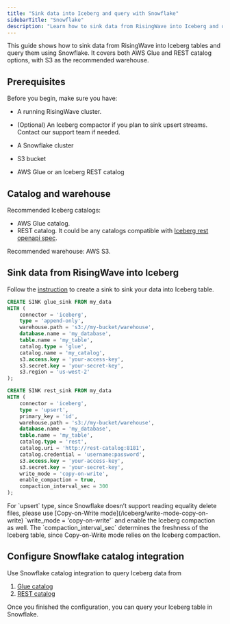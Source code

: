 ```yaml
---
title: "Sink data into Iceberg and query with Snowflake"
sidebarTitle: "Snowflake"
description: "Learn how to sink data from RisingWave into Iceberg and query it using Snowflake."
---
```


This guide shows how to sink data from RisingWave into Iceberg tables and query them using Snowflake. It covers both AWS Glue and REST catalog options, with S3 as the recommended warehouse.

## Prerequisites

Before you begin, make sure you have:

- A running RisingWave cluster.

- (Optional) An Iceberg compactor if you plan to sink upsert streams. Contact our support team if needed.

- A Snowflake cluster

- S3 bucket

- AWS Glue or an Iceberg REST catalog

## Catalog and warehouse

Recommended Iceberg catalogs:

- AWS Glue catalog.
- REST catalog. It could be any catalogs compatible with [Iceberg rest openapi spec](https://github.com/apache/iceberg/blob/main/open-api/rest-catalog-open-api.yaml).

Recommended warehouse: AWS S3.

## Sink data from RisingWave into Iceberg

Follow the [instruction](/iceberg/deliver-to-iceberg#use-with-different-storage-backends) to create a sink to sink your data into Iceberg table.

```sql Glue + S3 (append-only)
CREATE SINK glue_sink FROM my_data
WITH (
    connector = 'iceberg',
    type = 'append-only',
    warehouse.path = 's3://my-bucket/warehouse',
    database.name = 'my_database',
    table.name = 'my_table',
    catalog.type = 'glue',
    catalog.name = 'my_catalog',
    s3.access.key = 'your-access-key',
    s3.secret.key = 'your-secret-key',
    s3.region = 'us-west-2'
);
```

```sql REST catalog + S3
CREATE SINK rest_sink FROM my_data
WITH (
    connector = 'iceberg',
    type = 'upsert',
    primary_key = 'id',
    warehouse.path = 's3://my-bucket/warehouse',
    database.name = 'my_database',
    table.name = 'my_table',
    catalog.type = 'rest',
    catalog.uri = 'http://rest-catalog:8181',
    catalog.credential = 'username:password',
    s3.access.key = 'your-access-key',
    s3.secret.key = 'your-secret-key',
    write_mode = 'copy-on-write',
    enable_compaction = true,
    compaction_interval_sec = 300
);
```

<Note>
For `upsert` type, since Snowflake doesn’t support reading equality delete files, please use [Copy-on-Write mode](/iceberg/write-mode-copy-on-write) `write_mode = 'copy-on-write'` and enable the Iceberg compaction as well. The `compaction_interval_sec` determines the freshness of the Iceberg table, since Copy-on-Write mode relies on the Iceberg compaction.
</Note>

## Configure Snowflake catalog integration

Use Snowflake catalog integration to query Iceberg data from

1. [Glue catalog](https://docs.snowflake.com/en/user-guide/tables-iceberg-configure-catalog-integration-glue)
2. [REST catalog](https://docs.snowflake.com/en/user-guide/tables-iceberg-configure-catalog-integration-rest)

Once you finished the configuration, you can query your Iceberg table in Snowflake.

